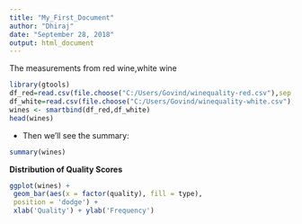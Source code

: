 ---
title: "My_First_Document"
author: "Dhiraj"
date: "September 28, 2018"
output: html_document
---
The measurements from red wine,white wine
```{r}
library(gtools)
df_red=read.csv(file.choose("C:/Users/Govind/winequality-red.csv"),sep = ";")
df_white=read.csv(file.choose("C:/Users/Govind/winequality-white.csv"),sep = ";")
wines <- smartbind(df_red,df_white)
head(wines)
```
* Then we'll see the summary:
```{r}
summary(wines)
```
**Distribution of Quality Scores**
```{r}
ggplot(wines) +
 geom_bar(aes(x = factor(quality), fill = type),
 position = 'dodge') +
 xlab('Quality') + ylab('Frequency')
```



